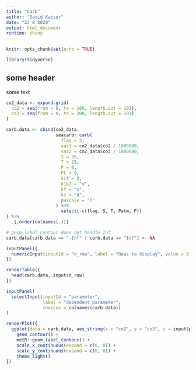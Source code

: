 ```yaml
---
title: "Carb"
author: "David Kaiser"
date: "23 8 2020"
output: html_document
runtime: shiny
---
```


```r
knitr::opts_chunk$set(echo = TRUE)

library(tidyverse)
```

## some header

some text

```r

co2_data <- expand.grid(
  co2 = seq(from = 0, to = 100, length.out = 101),
  co3 = seq(from = 0, to = 300, length.out = 101)
)

carb.data <- cbind(co2_data,
                   seacarb::carb(
                     flag = 3,
                     var1 = co2_data$co2 / 1000000,
                     var2 = co2_data$co3 / 1000000,
                     S = 35,
                     T = 25,
                     P = 0,
                     Pt = 0,
                     Sit = 0,
                     k1k2 = "x",
                     kf = "x",
                     ks = "d",
                     pHscale = "T"
                   ) %>%
                     select(-c(flag, S, T, Patm, P)) 
) %>%
  .[,order(colnames(.))]

# geom_label_contour does not handle Inf
carb.data[carb.data == "-Inf" | carb.data == "Inf"] <- NA

```

```r

inputPanel({
  numericInput(inputId = "n_row", label = "Rows to display", value = 5)
})

renderTable({
  head(carb.data, input$n_row)
})

```

```r

inputPanel(
  selectInput(inputId = "parameter", 
              label = "dependent parameter",
              choices = colnames(carb.data))
)

renderPlot({
  ggplot(data = carb.data, aes_string(x = "co2", y = "co3", z = input$parameter)) +
    geom_contour() +
    metR::geom_label_contour() +
    scale_x_continuous(expand = c(0, 0)) +
    scale_y_continuous(expand = c(0, 0)) +
    theme_light()
})

```

